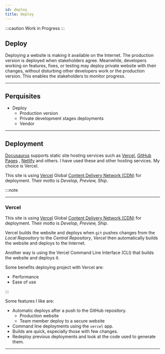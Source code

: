 ```yaml
---
id: deploy
title: Deploy
---
```


:::caution Work in Progress
:::

## Deploy

Deploying a website is making it available on the Internet. The production version is deployed when stakeholders agree. Meanwhile, developers working on features, fixes, or testing may deploy private website with their changes, without disturbing other developers work or the production version. This enables the stakeholders to monitor progress.

---

## Perquisites

- Deploy
	- Production version
	- Private development stages deployments
	- Vendor

---

## Deployment

[Docusaurus](https://docusaurus.io/docs#features) supports static site hosting services such as [Vercel](https://vercel.com/), [GitHub Pages](https://pages.github.com/) ,  [Netlify](https://www.netlify.com/) and others. I have used these and other hosting services. My choice is Vercel.

This site is using [Vercel](https://vercel.com/) Global [Content Delivery Network (CDN)](https://en.wikipedia.org/wiki/Content_delivery_network) for deployment. Their motto is *Develop, Preview, Ship*.

:::note

---

### Vercel

This site is using [Vercel](https://vercel.com/) Global [Content Delivery Network (CDN)](https://en.wikipedia.org/wiki/Content_delivery_network) for deployment. Their motto is *Develop, Preview, Ship*.

Vercel builds the website and deploys when `git` pushes changes from the *Local Repository* to the *Central Repository*, *Vercel* then automatically builds the website and deploys to the Internet.

Another way is using the Vercel Command Line Interface (CLI) that builds the website and deploys it.

Some benefits  deploying project with Vercel are: 

- Performance
- Ease of use

:::

Some features I like are:
- Automatic deploys after a push to the GitHub repository.
    - Production website
    - Team member deploy to a secure website
- Command line deployments using the `vercel` app.
- Builds are quick, especially those with few changes.
- Redeploy previous deployments and look at the code used to generate them.

---
